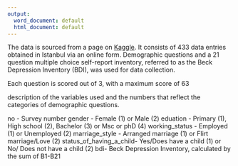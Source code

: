 ```yaml
---
output:
  word_document: default
  html_document: default
---
```

The data is sourced from a page on [Kaggle](https://www.kaggle.com/babyoda/depression-in-married-couples). It consists of 433 data entries obtained in Istanbul via an online form. Demographic questions and a 21 question multiple choice self-report inventory, referred to as the Beck Depression Inventory (BDI), was used for data collection. 

Each question is scored out of 3, with a maximum score of 63

description of the variables used and the numbers that reflect the categories of demographic questions.

no - Survey number
gender - Female (1) or Male (2)
eduation - Primary (1), High school (2), Bachelor (3) or Msc or phD (4)
working_status - Employed (1) or Unemployed (2)
marriage_style - Arranged marriage (1) or Flirt marriage/Love (2)
status_of_having_a_child- Yes/Does have a child (1) or  No/ Does not have a child (2)
bdi- Beck Depression Inventory, calculated by the sum of B1-B21
